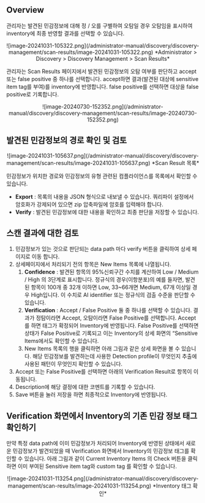 ## Overview

관리자는 발견된 민감정보에 대해 정 / 오를 구별하여 오탐일 경우 오탐임을 표시하여 inventory에 최종 반영할 결과를 선택할 수 있습니다.


<p align="center">
![image-20241031-105322.png](/administrator-manual/discovery/discovery-management/scan-results/image-20241031-105322.png)
*Administrator &gt; Discovery &gt; Discovery Management &gt; Scan Results*
</p>


관리자는 Scan Results 페이지에서 발견된 민감정보의 오탐 여부를 판단하고 accept 또는 false positive 중 하나를 선택합니다. accept하면 결과(발견된 대상에 sensitive item tag를 부여)를 inventory에 반영합니다. false positive를 선택하면 대상을 false positive로 기록합니다.
<p align="center">
![image-20240730-152352.png](/administrator-manual/discovery/discovery-management/scan-results/image-20240730-152352.png)
</p>

## 발견된 민감정보의 경로 확인 및 검토


<p align="center">
![image-20241031-105637.png](/administrator-manual/discovery/discovery-management/scan-results/image-20241031-105637.png)
*Scan Result 목록*
</p>


민감정보가 위치한 경로와 민감정보의 유형 관련된 컴플라이언스를 목록에서 확인할 수 있습니다.

*  **Export**  : 목록의 내용을 JSON 형식으로 내보낼 수 있습니다. 쿼리파이 설정에서 암호화가 강제되어 있으면 zip 압축파일에 암호를 입력해야 합니다.
*  **Verify**  : 발견된 민감정보에 대한 내용을 확인하고 최종 판단을 저장할 수 있습니다.


## 스캔 결과에 대한 검토

1. 민감정보가 있는 것으로 판단되는 data path 마다 verify 버튼을 클릭하여 상세 페이지로 이동 합니다.
2. 상세페이지에서 처리되기 전의 항목은 New Items 목록에 나열됩니다.
    1.   **Confidence**  : 발견된 항목의 95%신뢰구간 수치를 계산하여 Low / Medium / High 의 3단계로 표시합니다. 정규식의 경우(이항분포)의 예를 들자면, 발견된 항목이 100개 중 32개 이하면 Low, 33~66개면 Medium, 67개 이상일 경우 High입니다. 이 수치로 AI identifier 또는 정규식의 검출 수준을 판단할 수 있습니다. 
    2.  **Verification**  : Accept / False Positive 둘 중 하나를 선택할 수 있습니다. 결과가 정탐이라면 Accept, 오탐이라면 False Positive를 선택합니다. Accept를 하면 태그가 확정되어 Inventory에 반영됩니다. False Positive를 선택하면 상태가 False Positive로 기록되고 이는 Inventory의 상세 화면의 “Sensitive Items에서도 확인할 수 있습니다.
    3.  New Items 목록의 행을 클릭하면 아래 그림과 같은 상세 화면을 볼 수 있습니다.  해당 민감정보를 발견하는데 사용한 Detection profile이 무엇인지 추출에 사용된 패턴이 무엇인지 확인할 수 있습니다.
3. Accept 또는 False Positive를 선택하면 아래의 Verification Result로 항목이 이동됩니다.
4. Description에 해당 결정에 대한 코멘트를 기록할 수 있습니다.
5. Save 버튼을 눌러 저장을 하면 최종적으로 Inventory에 반영됩니다. 

## Verification 화면에서 Inventory의 기존 민감 정보 태그 확인하기

만약 특정 data path에 이미 민감정보가 처리되어 Inventory에 반영된 상태에서 새로운 민감정보가 발견되었을 때 Verification 화면에서 Inventory의 민감정보 태그를 확인할 수 있습니다. 아래 그림과 같이 Current Inventory Items 의 Check 버튼을 클릭하면 이미 부여된 Sensitive item tag와 custom tag 를 확인할 수 있습니다.


<p align="center">
![image-20241031-113254.png](/administrator-manual/discovery/discovery-management/scan-results/image-20241031-113254.png)
*Inventory 태그 확인*
</p>


